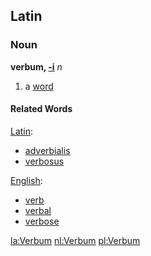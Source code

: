 ==Latin==
===Noun===
'''verbum, [[Wiktionary Appendix:Latin first declension|-i]]''' ''n''

#a [[word]]

====Related Words====
[[Latin]]:
*[[adverbialis]]
*[[verbosus]]

[[English]]:
*[[verb]]
*[[verbal]]
*[[verbose]]

[[la:Verbum]]
[[nl:Verbum]]
[[pl:Verbum]]